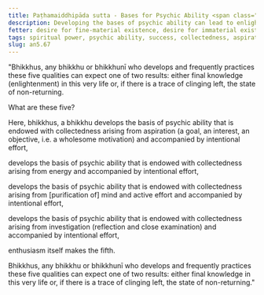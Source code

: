```yaml
---
title: Paṭhamaiddhipāda sutta - Bases for Psychic Ability <span class="text-sm">(First)</span>
description: Developing the bases of psychic ability can lead to enlightenment in this very life or the state of non-returning.
fetter: desire for fine-material existence, desire for immaterial existence, conceit, restlessness, ignorance
tags: spiritual power, psychic ability, success, collectedness, aspiration, persistence, energy, mind, investigation, reflection, close examination, an, an5
slug: an5.67
---
```


"Bhikkhus, any bhikkhu or bhikkhunī who develops and frequently practices these five qualities can expect one of two results: either final knowledge (enlightenment) in this very life or, if there is a trace of clinging left, the state of non-returning.

What are these five?

Here, bhikkhus, a bhikkhu develops the basis of psychic ability that is endowed with collectedness arising from aspiration (a goal, an interest, an objective, i.e. a wholesome motivation) and accompanied by intentional effort,

develops the basis of psychic ability that is endowed with collectedness arising from energy and accompanied by intentional effort,

develops the basis of psychic ability that is endowed with collectedness arising from [purification of] mind and active effort and accompanied by intentional effort,

develops the basis of psychic ability that is endowed with collectedness arising from investigation (reflection and close examination) and accompanied by intentional effort,

enthusiasm itself makes the fifth.

Bhikkhus, any bhikkhu or bhikkhunī who develops and frequently practices these five qualities can expect one of two results: either final knowledge in this very life or, if there is a trace of clinging left, the state of non-returning."